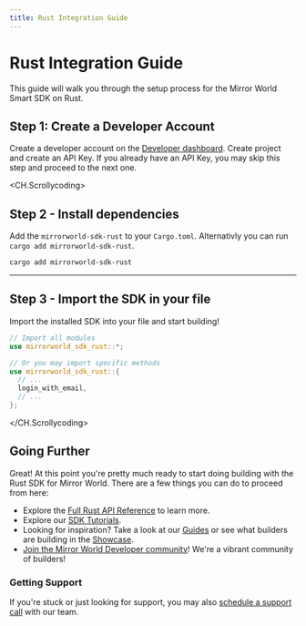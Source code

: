 ```yaml
---
title: Rust Integration Guide
---
```


# Rust Integration Guide

This guide will walk you through the setup process for the Mirror World Smart SDK on Rust.

## Step 1: Create a Developer Account
Create a developer account on the [Developer dashboard](https://app.mirrorworld.fun). Create project and create an API Key. If you already have an API Key, you may skip this step and proceed to the next one.


<CH.Scrollycoding>

  ## Step 2 - Install dependencies

  Add the `mirrorworld-sdk-rust` to your `Cargo.toml`. Alternativly you can run
  `cargo add mirrorworld-sdk-rust`.

  ```sh shell.sh
  cargo add mirrorworld-sdk-rust
  ```
  ---

  ## Step 3 - Import the SDK in your file
  Import the installed SDK into your file and start building!

  ```rust main.rs
  // Import all modules
  use mirrorworld_sdk_rust::*;

  // Or you may import specific methods
  use mirrorworld_sdk_rust::{
    // ...
    login_with_email,
    // ...
  };
  ```


</CH.Scrollycoding>

## Going Further
Great! At this point you're pretty much ready to start doing building with the
Rust SDK for Mirror World. There are a few things you can do to proceed from here:

- Explore the [Full Rust API Reference](/api-reference/rust) to learn more.
- Explore our [SDK Tutorials](/tutorials).
- Looking for inspiration? Take a look at our [Guides](/guides) or see what builders are building in the [Showcase](/showcase).
- [Join the Mirror World Developer community](https://mirrorworld.fun/discord)! We're a vibrant community of builders!


### Getting Support
If you're stuck or just looking for support, you may also [schedule a support call](https://mirrorworld.fun/support) with our team.
